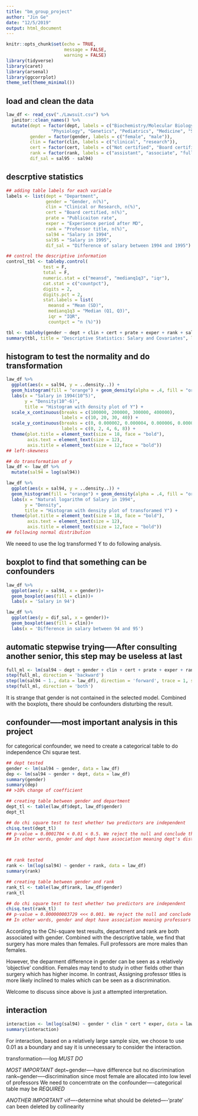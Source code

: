 ```yaml
---
title: "bm_group_project"
author: "Jin Ge"
date: "12/5/2019"
output: html_document
---
```


```r
knitr::opts_chunk$set(echo = TRUE,
                      message = FALSE,
                      warning = FALSE)
library(tidyverse)
library(caret)
library(arsenal)
library(ggcorrplot)
theme_set(theme_minimal())
```

## load and clean the data
```r
law_df <- read_csv("./Lawsuit.csv") %>% 
  janitor::clean_names() %>% 
  mutate(dept = factor(dept, labels = c("Biochemistry/Molecular Biology", 
                 "Physiology", "Genetics", "Pediatrics", "Medicine", "Surgery")),
         gender = factor(gender, labels = c("female", "male")),
         clin = factor(clin, labels = c("clinical", "research")),
         cert = factor(cert, labels = c("Not certified", "Board certified")),
         rank = factor(rank, labels = c("assistant", "associate", "full")),
         dif_sal = sal95 - sal94)
```


## descrptive statistics
```r
## adding table labels for each variable
labels <- list(dept = "Department", 
               gender = "Gender, n(%)", 
               clin = "Clinical or Research, n(%)", 
               cert = "Board certified, n(%)",
               prate = "Publicaiton rate",
               exper = "Experience period after MD", 
               rank = "Professor title, n(%)",
               sal94 = "Salary in 1994",
               sal95 = "Salary in 1995",
               dif_sal = "Difference of salary between 1994 and 1995")

## control the descriptive information 
control_tbl <- tableby.control(
              test = F,
              total = F,
              numeric.stat = c("meansd", "medianq1q3", "iqr"),
              cat.stat = c("countpct"),
              digits = 2,
              digits.pct = 2,
              stat.labels = list(
                meansd = "Mean (SD)",
                medianq1q3 = "Median (Q1, Q3)",
                iqr = "IQR",
                countpct = "n (%)"))

tbl <- tableby(gender ~ dept + clin + cert + prate + exper + rank + sal94 + sal95 + dif_sal, data = law_df, control = control_tbl)
summary(tbl, title = "Descriptive Statistics: Salary and Covariates", labelTranslations = labels, text = T)
```

## histogram to test the normality and do transformation

```r
law_df %>% 
  ggplot(aes(x = sal94, y = ..density..)) + 
  geom_histogram(fill = "orange") + geom_density(alpha = .4, fill = "orange") +
  labs(x = "Salary in 1994(10^5)",
       y = "Density(10^-6)",
       title = "Histogram with density plot of Y") +
  scale_x_continuous(breaks = c(100000, 200000, 300000, 400000),
                     labels = c(10, 20, 30, 40)) +
  scale_y_continuous(breaks = c(0, 0.000002, 0.000004, 0.000006, 0.000008),
                     labels = c(0, 2, 4, 6, 8)) +
  theme(plot.title = element_text(size = 18, face = "bold"),
        axis.text = element_text(size = 12),
        axis.title = element_text(size = 12,face = "bold")) 
## left-skewness

## do transformation of y
law_df <- law_df %>% 
  mutate(sal94 = log(sal94))

law_df %>% 
  ggplot(aes(x = sal94, y = ..density..)) + 
  geom_histogram(fill = "orange") + geom_density(alpha = .4, fill = "orange") +
  labs(x = "Natural logarithm of Salary in 1994",
       y = "Density",
       title = "Histogram with density plot of transforamed Y") +
  theme(plot.title = element_text(size = 18, face = "bold"),
        axis.text = element_text(size = 12),
        axis.title = element_text(size = 12,face = "bold")) 
## following normal distribution
```

We neeed to use the log transformed Y to do following analysis.

## boxplot to find that something can be confounders

```r
law_df %>% 
  ggplot(aes(y = sal94, x = gender))+
  geom_boxplot(aes(fill = clin))+
  labs(x = 'Salary in 94')

law_df %>% 
  ggplot(aes(y = dif_sal, x = gender))+
  geom_boxplot(aes(fill = clin))+
  labs(x = 'Difference in salary between 94 and 95')
```

## automatic stepwise trying-----After consulting another senior, this step may be useless at last

```r
full_ml <- lm(sal94 ~ dept + gender + clin + cert + prate + exper + rank, data = law_df)
step(full_ml, direction = 'backward')
step(lm(sal94 ~ 1., data = law_df), direction = 'forward', trace = 1, scope = formula(full_ml))
step(full_ml, direction = 'both')
```

It is strange that gender is not contained in the selected model. Combined with the boxplots, there should be confounders disturbing the result.


## confounder-----most important analysis in this project
for categorical confounder, we need to create a categorical table to do independence Chi squrae test.

```r
## dept tested
gender <- lm(sal94 ~ gender, data = law_df)
dep <- lm(sal94 ~ gender + dept, data = law_df)
summary(gender)
summary(dep)
## >10% change of coefficient

## creating table between gender and department
dept_tl <- table(law_df$dept, law_df$gender)
dept_tl

## do chi square test to test whether two predictors are independent
chisq.test(dept_tl)
## p-value = 0.0001704 < 0.01 < 0.5. We reject the null and conclude that gender and department are associated.
## In other words, gender and dept have association meaning dept's distribution in gender has significant difference. 



## rank tested
rank <- lm(log(sal94) ~ gender + rank, data = law_df)
summary(rank)

## creating table between gender and rank
rank_tl <- table(law_df$rank, law_df$gender)
rank_tl

## do chi square test to test whether two predictors are independent
chisq.test(rank_tl)
## p-value = 0.000000003729 <<< 0.001. We reject the null and conclude that gender and rank are associated.
## In other words, gender and dept have association meaning professors' title has has a significant difference in gender. 
```

According to the Chi-square test results, department and rank are both associated with gender. Combined with the descriptive table, we find that surgery has more males than females. Full professors are more males than females. 

However, the deparment difference in gender can be seen as a relatively 'objective' condition. Females may tend to study in other fields other than surgery which has higher income. In contrast, Assigning professor titles is more likely inclined to males which can be seen as a discrimination.

Welcome to discuss since above is just a attempted interpretation.


## interaction

```r
interaction <- lm(log(sal94) ~ gender * clin * cert * exper, data = law_df)
summary(interaction)
```
For interaction, based on a relatively large sample size, we choose to use 0.01 as a boundary and say it is unnecessary to consider the interaction.



transformation-----log $MUST$ $DO$

$MOST$ $IMPORTANT$ 
dept~gender-----have difference but no discrimination
rank~gender-----discrimination since most female are allocated into low level of professors
We need to concerntrate on the confounder----categorical table may be $REQUIRED$

$ANOTHER$ $IMPORTANT$
vif----determine what should be deleted----'prate' can been deleted by collinearity


